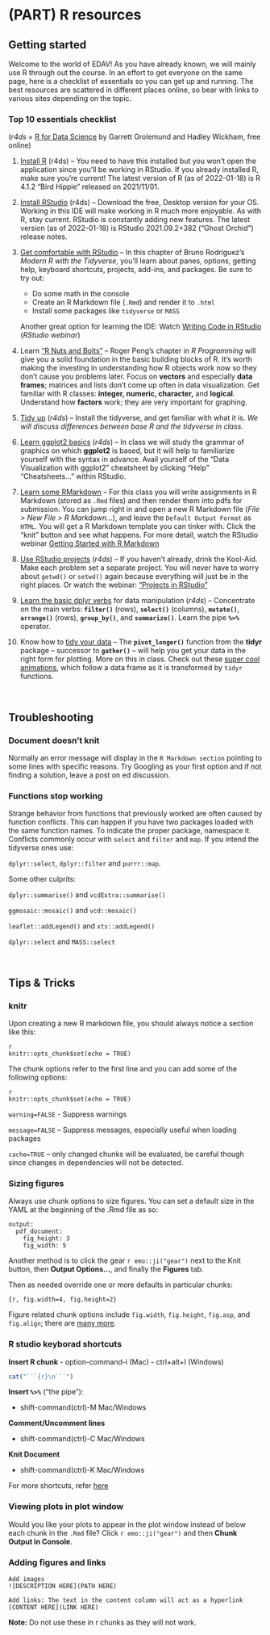 # (PART) R resources {-}

## Getting started

Welcome to the world of EDAV! As you have already known, we will mainly use R through out the course. In an effort to get everyone on the same page, here is a checklist of essentials so you can get up and running. The best resources are scattered in different places online, so bear with links to various sites depending on the topic.

### Top 10 essentials checklist

(*r4ds* = [R for Data Science](https://r4ds.had.co.nz/) by Garrett Grolemund and Hadley Wickham, free online)

1. [Install R](https://r4ds.had.co.nz/introduction.html#r){target="_blank"} (r4ds) – You need to have this installed but you won’t open the application since you’ll be working in RStudio. If you already installed R, make sure you’re current! The latest version of R (as of 2022-01-18) is R 4.1.2 “Bird Hippie” released on 2021/11/01.

2. [Install RStudio](https://r4ds.had.co.nz/introduction.html#rstudio){target="_blank"} (r4ds) – Download the free, Desktop version for your OS. Working in this IDE will make working in R much more enjoyable. As with R, stay current. RStudio is constantly adding new features. The latest version (as of 2022-01-18) is RStudio 2021.09.2+382 (“Ghost Orchid”) release notes.

3. [Get comfortable with RStudio](https://b-rodrigues.github.io/modern_R/getting-to-know-rstudio.html){target="_blank"} -- In this chapter of Bruno Rodriguez's *Modern R with the Tidyverse*, you'll learn about panes, options, getting help, keyboard shortcuts, projects, add-ins, and packages. Be sure to try out:

    - Do some math in the console
    - Create an R Markdown file (`.Rmd`) and render it to `.html`
    - Install some packages like `tidyverse` or `MASS`

    Another great option for learning the IDE: Watch [Writing Code in RStudio](https://rstudio.com/resources/webinars/programming-part-1-writing-code-in-rstudio/){target="_blank"} (*RStudio webinar*)

4. Learn ["R Nuts and Bolts"](https://bookdown.org/rdpeng/rprogdatascience/r-nuts-and-bolts.html){target="_blank"} -- Roger Peng's chapter in *R Programming* will give you a solid foundation in the basic building blocks of R. It's worth making the investing in understanding how R objects work now so they don't cause you problems later. Focus on **vectors** and especially **data frames**; matrices and lists don't come up often in data visualization.  Get familiar with R classes: **integer, numeric, character,** and **logical**. Understand how **factors** work; they are very important for graphing.

5. [Tidy up](https://r4ds.had.co.nz/introduction.html#the-tidyverse){target=_blank} (*r4ds*) -- Install the tidyverse, and get familiar with what it is. *We will discuss differences between base R and the tidyverse in class.*

6. [Learn ggplot2 basics](https://r4ds.had.co.nz/data-visualisation.html){target="_blank"} (*r4ds*) -- In class we will study the grammar of graphics on which **ggplot2** is based, but it will help to familiarize yourself with the syntax in advance. Avail yourself of the "Data Visualization with ggplot2" cheatsheet by clicking "Help" "Cheatsheets..." within RStudio.

7. [Learn some RMarkdown](https://rmarkdown.rstudio.com/articles_intro.html){target="_blank"} -- For this class you will write assignments in R Markdown (stored as `.Rmd` files) and then render them into pdfs for submission. You can jump right in and open a new R Markdown file (*File > New File > R Markdown...*), and leave the `Default Output Format` as `HTML`. You will get a R Markdown template you can tinker with. Click the "knit" button and see what happens. For more detail, watch the RStudio webinar [Getting Started with R Markdown](https://resources.rstudio.com/the-essentials-of-data-science/getting-started-with-r-markdown-60-02)

8. [Use RStudio projects](https://r4ds.had.co.nz/workflow-projects.html){target="_blank"} (*r4ds*) -- If you haven't already, drink the Kool-Aid. Make each problem set a separate project. You will never have to worry about `getwd()` or `setwd()` again because everything will just be in the right places.
    Or watch the webinar: ["Projects in RStudio"](https://resources.rstudio.com/wistia-rstudio-essentials-2/rstudioessentialsmanagingpart1-2){target="_blank"}

9. [Learn the basic dplyr verbs](https://r4ds.had.co.nz/transform.html){target="_blank"} for data manipulation (*r4ds*) -- Concentrate on the main verbs: **`filter()`** (rows), **`select()`** (columns), **`mutate()`**, **`arrange()`** (rows), **`group_by()`**, and **`summarize()`**. Learn the pipe **`%>%`** operator.

10. Know how to [tidy your data](https://r4ds.had.co.nz/tidy-data.html){target="_blank"} -- The **`pivot_longer()`** function from the **tidyr** package -- successor to **`gather()`** -- will help you get your data in the right form for plotting.  More on this in class. Check out these [super cool animations](https://github.com/gadenbuie/tidyexplain){target="_blank"}, which follow a data frame as it is transformed by `tidyr` functions.

<br>

## Troubleshooting

### Document doesn’t knit

Normally an error message will display in the `R Markdown section` pointing to some lines with specific reasons. Try Googling as your first option and if not finding a solution, leave a post on ed discussion.

### Functions stop working

Strange behavior from functions that previously worked are often caused by function conflicts. This can happen if you have two packages loaded with the same function names. To indicate the proper package, namespace it. Conflicts commonly occur with `select` and `filter` and `map`. If you intend the tidyverse ones use:

`dplyr::select`, `dplyr::filter` and `purrr::map`.

Some other culprits:

`dplyr::summarise()` and `vcdExtra::summarise()`

`ggmosaic::mosaic()` and `vcd::mosaic()`

`leaflet::addLegend()` and `xts::addLegend()`

`dplyr::select` and `MASS::select`

<br>

## Tips & Tricks

### knitr

Upon creating a new R markdown file, you should always notice a section like this:

```
{r setup, include=False}
knitr::opts_chunk$set(echo = TRUE)
```

The chunk options refer to the first line and you can add some of the following options:

```
{r setup, include=False, warning=False, message=False, cache=True}
knitr::opts_chunk$set(echo = TRUE)
```
`warning=FALSE` - Suppress warnings

`message=FALSE` – Suppress messages, especially useful when loading packages

`cache=TRUE` – only changed chunks will be evaluated, be careful though since changes in dependencies will not be detected.

### Sizing figures

Always use chunk options to size figures.  You can set a default size in the YAML at the beginning of the .Rmd file as so:

```
output:
  pdf_document:
    fig_height: 3
    fig_width: 5
```

Another method is to click the gear `r emo::ji("gear")` next to the Knit button, then  **Output Options...**, and finally the **Figures** tab.

Then as needed override one or more defaults in particular chunks:

`{r, fig.width=4, fig.height=2}`


Figure related chunk options include `fig.width`, `fig.height`, `fig.asp`, and `fig.align`; there are [many more](https://yihui.name/knitr/options/#plots){target="_blank"}.

### R studio keyborad shortcuts

**Insert R chunk**
- option-command-i  (Mac) - ctrl+alt+I  (Windows)

```r
cat("```{r}\n```")
```

**Insert `%>%`**   ("the pipe"):

- shift-command(ctrl)-M  Mac/Windows

**Comment/Uncomment lines**

- shift-command(ctrl)-C Mac/Windows

**Knit Document**

- shift-command(ctrl)-K  Mac/Windows

For more shortcuts, refer [here](https://support.rstudio.com/hc/en-us/articles/200711853-Keyboard-Shortcuts-in-the-RStudio-IDE)

### Viewing plots in plot window

Would you like your plots to appear in the plot window instead of below each chunk in the `.Rmd` file? Click `r emo::ji("gear")` and then  <i class="fas fa-check"></i> **Chunk Output in Console**.

### Adding figures and links

```
Add images
![DESCRIPTION HERE](PATH HERE)

Add links: The text in the content column will act as a hyperlink
[CONTENT HERE](LINK HERE)   
```

**Note:** Do not use these in r chunks as they will not work.


